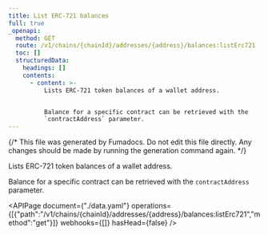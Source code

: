 ```yaml
---
title: List ERC-721 balances
full: true
_openapi:
  method: GET
  route: /v1/chains/{chainId}/addresses/{address}/balances:listErc721
  toc: []
  structuredData:
    headings: []
    contents:
      - content: >-
          Lists ERC-721 token balances of a wallet address.


          Balance for a specific contract can be retrieved with the
          `contractAddress` parameter.
---
```


{/* This file was generated by Fumadocs. Do not edit this file directly. Any changes should be made by running the generation command again. */}

Lists ERC-721 token balances of a wallet address.

Balance for a specific contract can be retrieved with the `contractAddress` parameter.

<APIPage document={"./data.yaml"} operations={[{"path":"/v1/chains/{chainId}/addresses/{address}/balances:listErc721","method":"get"}]} webhooks={[]} hasHead={false} />